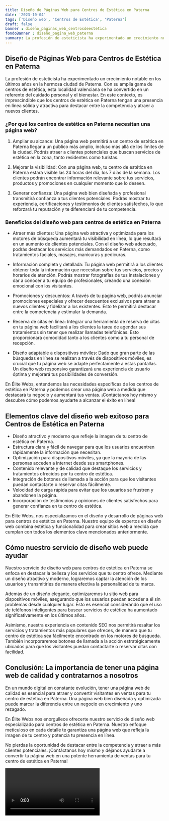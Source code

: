```yaml
---
title: Diseño de Páginas Web para Centros de Estética en Paterna
date: '2023-10-04'
tags: ['Diseño web', 'Centros de Estética', 'Paterna']
draft: false
banner : diseño_paginas_web_centrosdeestética
fondoBanner : diseño_pagina_web_paterna
summary: La profesión de esteticista ha experimentado un crecimiento notable en los últimos años en la hermosa ciudad de Paterna. Con su amplia gama de centros de estética, esta localidad valenciana se ha convertido en un referente del cuidado personal y el bienestar. En este contexto, es imprescindible que los centros de estética en Paterna tengan una presencia en línea sólida y atractiva para destacar entre la competencia y atraer a nuevos clientes.
---
```


## Diseño de Páginas Web para Centros de Estética en Paterna

La profesión de esteticista ha experimentado un crecimiento notable en los últimos años en la hermosa ciudad de Paterna. Con su amplia gama de centros de estética, esta localidad valenciana se ha convertido en un referente del cuidado personal y el bienestar. En este contexto, es imprescindible que los centros de estética en Paterna tengan una presencia en línea sólida y atractiva para destacar entre la competencia y atraer a nuevos clientes.

### ¿Por qué los centros de estética en Paterna necesitan una página web?

1. Ampliar su alcance: Una página web permitirá a un centro de estética en Paterna llegar a un público más amplio, incluso más allá de los límites de la ciudad. Podrás atraer a clientes potenciales que buscan servicios de estética en la zona, tanto residentes como turistas.

2. Mejorar la visibilidad: Con una página web, tu centro de estética en Paterna estará visible las 24 horas del día, los 7 días de la semana. Los clientes podrán encontrar información relevante sobre tus servicios, productos y promociones en cualquier momento que lo deseen.

3. Generar confianza: Una página web bien diseñada y profesional transmitirá confianza a tus clientes potenciales. Podrás mostrar tu experiencia, certificaciones y testimonios de clientes satisfechos, lo que reforzará tu reputación y te diferenciará de tu competencia.

### Beneficios del diseño web para centros de estética en Paterna

- Atraer más clientes: Una página web atractiva y optimizada para los motores de búsqueda aumentará tu visibilidad en línea, lo que resultará en un aumento de clientes potenciales. Con el diseño web adecuado, podrás destacar los servicios más demandados en Paterna, como tratamientos faciales, masajes, manicuras y pedicuras.

- Información completa y detallada: Tu página web permitirá a los clientes obtener toda la información que necesitan sobre tus servicios, precios y horarios de atención. Podrás mostrar fotografías de tus instalaciones y dar a conocer a tu equipo de profesionales, creando una conexión emocional con los visitantes.

- Promociones y descuentos: A través de tu página web, podrás anunciar promociones especiales y ofrecer descuentos exclusivos para atraer a nuevos clientes y fidelizar a los existentes. Esto te permitirá destacar entre la competencia y estimular la demanda.

- Reserva de citas en línea: Integrar una herramienta de reserva de citas en tu página web facilitará a los clientes la tarea de agendar sus tratamientos sin tener que realizar llamadas telefónicas. Esto proporcionará comodidad tanto a los clientes como a tu personal de recepción.

- Diseño adaptable a dispositivos móviles: Dado que gran parte de las búsquedas en línea se realizan a través de dispositivos móviles, es crucial que tu página web se adapte perfectamente a estas pantallas. Un diseño web responsivo garantizará una experiencia de usuario óptima y mejorará tus posibilidades de conversión.

En Élite Webs, entendemos las necesidades específicas de los centros de estética en Paterna y podemos crear una página web a medida que destacará tu negocio y aumentará tus ventas. ¡Contáctanos hoy mismo y descubre cómo podemos ayudarte a alcanzar el éxito en línea!

<GifSeo />

<Cta />

## Elementos clave del diseño web exitoso para Centros de Estética en Paterna 

- Diseño atractivo y moderno que refleje la imagen de tu centro de estética en Paterna.
- Estructura clara y fácil de navegar para que los usuarios encuentren rápidamente la información que necesitan.
- Optimización para dispositivos móviles, ya que la mayoría de las personas acceden a internet desde sus smartphones.
- Contenido relevante y de calidad que destaque los servicios y tratamientos ofrecidos por tu centro de estética.
- Integración de botones de llamada a la acción para que los visitantes puedan contactarte o reservar citas fácilmente.
- Velocidad de carga rápida para evitar que los usuarios se frustren y abandonen la página.
- Incorporación de testimonios y opiniones de clientes satisfechos para generar confianza en tu centro de estética.

En Élite Webs, nos especializamos en el diseño y desarrollo de páginas web para centros de estética en Paterna. Nuestro equipo de expertos en diseño web combina estética y funcionalidad para crear sitios web a medida que cumplan con todos los elementos clave mencionados anteriormente. 

## Cómo nuestro servicio de diseño web puede ayudar

Nuestro servicio de diseño web para centros de estética en Paterna se enfoca en destacar la belleza y los servicios que tu centro ofrece. Mediante un diseño atractivo y moderno, lograremos captar la atención de los usuarios y transmitirles de manera efectiva la personalidad de tu marca.

Además de un diseño elegante, optimizaremos tu sitio web para dispositivos móviles, asegurando que los usuarios puedan acceder a él sin problemas desde cualquier lugar. Esto es esencial considerando que el uso de teléfonos inteligentes para buscar servicios de estética ha aumentado significativamente en los últimos años.

Asimismo, nuestra experiencia en contenido SEO nos permitirá resaltar los servicios y tratamientos más populares que ofreces, de manera que tu centro de estética sea fácilmente encontrado en los motores de búsqueda. También incorporaremos botones de llamada a la acción estratégicamente ubicados para que los visitantes puedan contactarte o reservar citas con facilidad.

## Conclusión: La importancia de tener una página web de calidad y contratarnos a nosotros

En un mundo digital en constante evolución, tener una página web de calidad es esencial para atraer y convertir visitantes en ventas para tu centro de estética en Paterna. Una página web bien diseñada y optimizada puede marcar la diferencia entre un negocio en crecimiento y uno rezagado.

En Élite Webs nos enorgullece ofrecerte nuestro servicio de diseño web especializado para centros de estética en Paterna. Nuestro enfoque meticuloso en cada detalle te garantiza una página web que refleja la imagen de tu centro y potencia tu presencia en línea.

No pierdas la oportunidad de destacar entre la competencia y atraer a más clientes potenciales. ¡Contáctanos hoy mismo y déjanos ayudarte a convertir tu página web en una potente herramienta de ventas para tu centro de estética en Paterna!

<Video />

<CtaBot job='Centros de Estética' city='Paterna'/>

<Gmaps query='Paterna+españa+maps' />